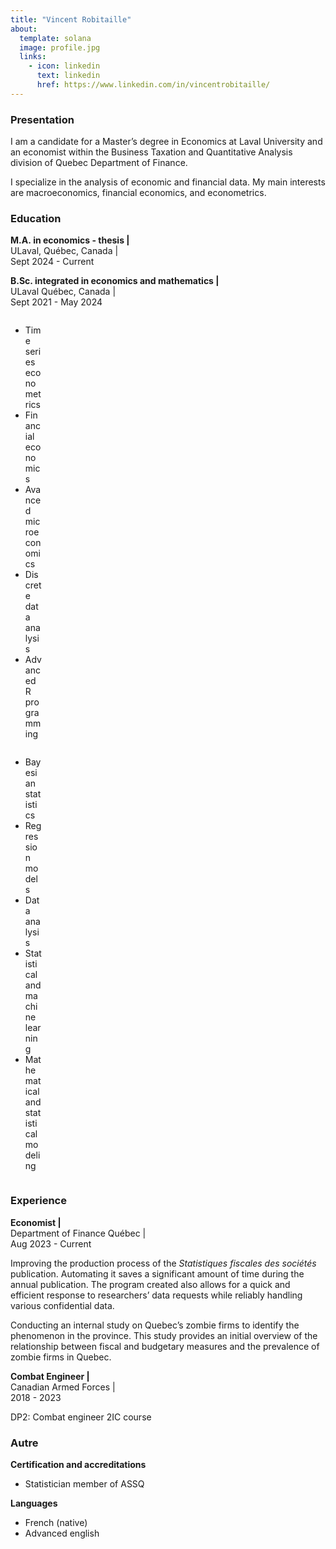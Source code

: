 ```yaml
---
title: "Vincent Robitaille"
about:
  template: solana
  image: profile.jpg
  links:
    - icon: linkedin
      text: linkedin
      href: https://www.linkedin.com/in/vincentrobitaille/
---
```


### Presentation

I am a candidate for a Master's degree in Economics at Laval University and an economist within the Business Taxation and Quantitative Analysis division of Quebec Department of Finance.

I specialize in the analysis of economic and financial data. My main interests are macroeconomics, financial economics, and econometrics.

### Education

**M.A. in economics - thesis \|** <br> ULaval, Québec, Canada \| <br> Sept 2024 - Current

**B.Sc. integrated in economics and mathematics \|** <br> ULaval Québec, Canada \| <br> Sept 2021 - May 2024

::: {layout-ncol="2"}
::: {.column style="width: 10%;"}
-   Time series econometrics
-   Financial economics
-   Avanced microeconomics
-   Discrete data analysis
-   Advanced R programming
:::

::: {.column style="width: 10%;"}
-   Bayesian statistics
-   Regression models
-   Data analysis
-   Statistical and machine learning
-   Mathematical and statistical modeling
:::
:::

### Experience

**Economist \|** <br> Department of Finance Québec \| <br> Aug 2023 - Current

Improving the production process of the *Statistiques fiscales des sociétés* publication. Automating it saves a significant amount of time during the annual publication. The program created also allows for a quick and efficient response to researchers' data requests while reliably handling various confidential data.

Conducting an internal study on Quebec's zombie firms to identify the phenomenon in the province. This study provides an initial overview of the relationship between fiscal and budgetary measures and the prevalence of zombie firms in Quebec.

**Combat Engineer \|** <br> Canadian Armed Forces \| <br> 2018 - 2023

DP2: Combat engineer 2IC course

### Autre

**Certification and accreditations**

-   Statistician member of ASSQ

**Languages**

-   French (native)
-   Advanced english
